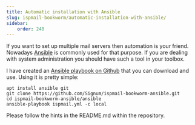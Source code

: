 ```yaml
---
title: Automatic installation with Ansible
slug: ispmail-bookworm/automatic-installation-with-ansible/
sidebar:
    order: 240
---
```


If you want to set up multiple mail servers then automation is your friend. Nowadays [Ansible](https://docs.ansible.com/) is commonly used for that purpose. If you are dealing with system administration you should have such a tool in your toolbox.

I have created an [Ansible playbook on Github](https://github.com/Signum/ispmail-bookworm-ansible) that you can download and use. Using it is pretty simple:

```
apt install ansible git
git clone https://github.com/Signum/ispmail-bookworm-ansible.git
cd ispmail-bookworm-ansible/ansible
ansible-playbook ispmail.yml -c local
```

Please follow the hints in the README.md within the repository.